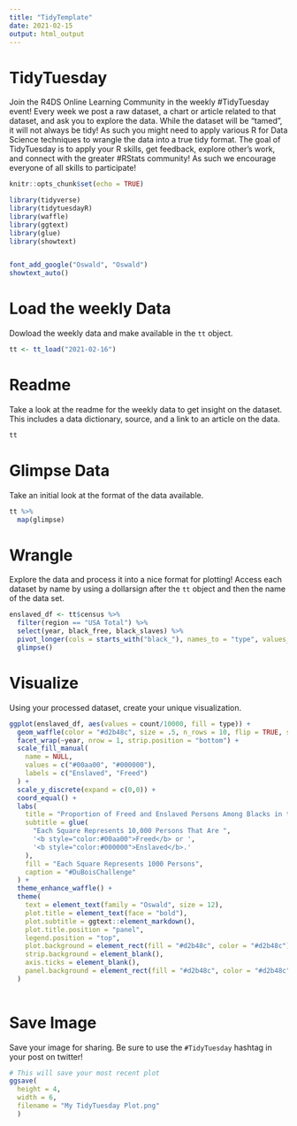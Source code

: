 ```yaml
---
title: "TidyTemplate"
date: 2021-02-15
output: html_output
---
```


# TidyTuesday

Join the R4DS Online Learning Community in the weekly #TidyTuesday event!
Every week we post a raw dataset, a chart or article related to that dataset, and ask you to explore the data.
While the dataset will be “tamed”, it will not always be tidy! As such you might need to apply various R for Data Science techniques to wrangle the data into a true tidy format.
The goal of TidyTuesday is to apply your R skills, get feedback, explore other’s work, and connect with the greater #RStats community!
As such we encourage everyone of all skills to participate!

```r

knitr::opts_chunk$set(echo = TRUE)

library(tidyverse)
library(tidytuesdayR)
library(waffle)
library(ggtext)
library(glue)
library(showtext)


font_add_google("Oswald", "Oswald")
showtext_auto()

```

# Load the weekly Data

Dowload the weekly data and make available in the `tt` object.

```r

tt <- tt_load("2021-02-16")

```


# Readme

Take a look at the readme for the weekly data to get insight on the dataset.
This includes a data dictionary, source, and a link to an article on the data.

```r

tt

```


# Glimpse Data

Take an initial look at the format of the data available.

```r

tt %>% 
  map(glimpse)

```

# Wrangle

Explore the data and process it into a nice format for plotting! Access each dataset by name by using a dollarsign after the `tt` object and then the name of the data set.

```r

enslaved_df <- tt$census %>% 
  filter(region == "USA Total") %>% 
  select(year, black_free, black_slaves) %>%
  pivot_longer(cols = starts_with("black_"), names_to = "type", values_to = "count") %>%
  glimpse()

```


# Visualize

Using your processed dataset, create your unique visualization.

```r

ggplot(enslaved_df, aes(values = count/10000, fill = type)) +
  geom_waffle(color = "#d2b48c", size = .5, n_rows = 10, flip = TRUE, show.legend = FALSE) +
  facet_wrap(~year, nrow = 1, strip.position = "bottom") +
  scale_fill_manual(
    name = NULL, 
    values = c("#00aa00", "#000000"), 
    labels = c("Enslaved", "Freed")
  ) +
  scale_y_discrete(expand = c(0,0)) +
  coord_equal() +
  labs(
    title = "Proportion of Freed and Enslaved Persons Among Blacks in the USA",
    subtitle = glue(
      "Each Square Represents 10,000 Persons That Are ",
      '<b style="color:#00aa00">Freed</b> or ',
      '<b style="color:#000000">Enslaved</b>.'
    ),
    fill = "Each Square Represents 1000 Persons",
    caption = "#DuBoisChallenge"
  ) +
  theme_enhance_waffle() +
  theme(
    text = element_text(family = "Oswald", size = 12),
    plot.title = element_text(face = "bold"),
    plot.subtitle = ggtext::element_markdown(),
    plot.title.position = "panel",
    legend.position = "top",
    plot.background = element_rect(fill = "#d2b48c", color = "#d2b48c"),
    strip.background = element_blank(),
    axis.ticks = element_blank(),
    panel.background = element_rect(fill = "#d2b48c", color = "#d2b48c")
  )
  
```

# Save Image

Save your image for sharing. Be sure to use the `#TidyTuesday` hashtag in your post on twitter! 

```r

# This will save your most recent plot
ggsave(
  height = 4,
  width = 6,
  filename = "My TidyTuesday Plot.png"
  )

```

